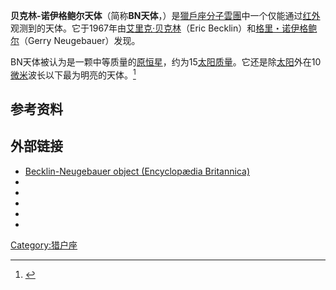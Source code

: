 {{Starbox begin 
| name = 贝克林-诺伊格鲍尔天体<br />Becklin-Neugebauer Object
}}
{{Starbox observe 
| epoch = [[J2000.0|J2000.0]]
| constell = [[猎户座|猎户座]]
| ra = {{RA|05|35|14.113}}<ref name="SIMBAD">{{cite simbad
 |title=NAME BN Object
 | accessdate=2016-11-16}}</ref>
| dec = {{DEC|-05|22|22.73}}<ref name="SIMBAD"/>
| appmag_j = +13.26
| appmag_h = +9.01
| appmag_k = +5.052
}}
{{Starbox character 
| class = B<ref name="runaway">{{cite journal|url=http://www.iop.org/EJ/article/1538-4357/607/1/L47/18148.web.pdf|title=The Becklin-Neugebauer Object as a Runaway B Star, Ejected 4000 Years Ago from the θ1 Orionis C System|last=Tan|first=Jonathan C.|journal=Astrophysical Journal|date=20 May 2004|volume=607|pages=47–50|accessdate=2016-08-21|bibcode=2004ApJ...607L..47T|doi=10.1086/421721|arxiv = astro-ph/0401552}}</ref>
}}
{{Starbox astrometry 
| dist_ly = ~1500<ref name="adaptive">{{cite web|url=http://www.adaptiveoptics.org/News_0805_3.html|title=The Becklin-Neugebauer Object: Circumstellar Disk Cradles Young Massive Star|publisher=Adaptiveoptics.org|date=31 August 2005|accessdate=2016-08-21|archive-date=2016-03-03|archive-url=https://web.archive.org/web/20160303175913/http://www.adaptiveoptics.org/News_0805_3.html|dead-url=no}}</ref>
}}
{{Starbox detail 
| mass = 7<ref name="runaway"/>
}}
{{Starbox catalog 
| names = [[Variable_star_designation|V2254]] Ori, [[2MASS|2MASS]] J05351411-0522227
}}
{{Starbox reference
| Simbad = V2254+Ori
}}
{{Starbox end}}
'''贝克林-诺伊格鲍尔天体'''（简称'''BN天体'''，{{lang-en|'''Becklin-Neugebauer Object'''}}）是[[獵戶座分子雲團|獵戶座分子雲團]]中一个仅能通过[[红外|红外]]观测到的天体。它于1967年由[[艾里克·贝克林|艾里克·贝克林]]（Eric Becklin）和[[格里・诺伊格鲍尔|格里・诺伊格鲍尔]]（Gerry Neugebauer）发现。

BN天体被认为是一颗中等质量的[[原恒星|原恒星]]，约为15[[太阳质量|太阳质量]]。它还是除[[太阳|太阳]]外在10[[微米|微米]]波长以下最为明亮的天体。<ref>{{cite web|url=http://www.daviddarling.info/encyclopedia/B/Becklin-Neugebauer_Object.html|title=Becklin-Neugebauer Object|publisher=The Internet Encyclopedia of Science|accessdate=2010-03-06|archive-date=2010-05-30|archive-url=https://web.archive.org/web/20100530111612/http://www.daviddarling.info/encyclopedia/B/Becklin-Neugebauer_Object.html|dead-url=no}}</ref>

==参考资料==
{{reflist}}

== 外部链接 ==
* [http://www.britannica.com/EBchecked/topic/57987/Becklin-Neugebauer-object Becklin-Neugebauer object (Encyclopædia Britannica)]{{Wayback|url=http://www.britannica.com/EBchecked/topic/57987/Becklin-Neugebauer-object |date=20140131003420 }}
* {{cite journal|url=http://www.iop.org/EJ/article/1538-4357/547/1/L53/005753.web.pdf?request-id=cfc1feac-70ae-403c-9277-d86e3a9f4f69|title=Periodic Photometric Variability in the Becklin-Neugebauer Object|last1=Hillenbrand|first1=Lynne A|last2=Carpenter|first2=John M.|last3=Skrutskie|first3=M. F.|journal=Astrophysical Journal|date=20 January 2001|volume=547|pages=53–56|accessdate=2016-08-21|bibcode=2001ApJ...547L..53H|doi=10.1086/318884|arxiv = astro-ph/0010471 }}
* {{cite journal |title=A circumstellar disk associated with a massive protostellar object|last1=Jiang|first1=Zhibo|last2=Tamura|first2=Motohide|last3=Fukagawa|first3=Misato|last4=Hough|first4=Jim|last5=Lucas|first5=Phil|last6=Suto|first6=Hiroshi|last7=Ishii|first7=Miki|last8=Yang|first8=Ji|year=2005|journal=Nature|volume=437|pages=112–115|doi=10.1038/nature04012|bibcode = 2005Natur.437..112J|issue=7055|pmid=16136137 }}
* {{cite journal|title=The Ionized Circumstellar Envelopes of Orion Source I and the Becklin-Neugebauer Object|last1=Plambeck|first1=R.L.|last2=Bolatto|first2=A. D.|last3=Carpenter|first3=J. M.|last4=Eisner|first4=J. A.|last5=Lamb|first5=J. W.|last6=Leitch|first6=E. M.|last7=Marrone|first7=D. P.|last8=Muchovej|first8=S. J.|last9=Pérez|first9=L. M.|last10=Pound|first10=M. W.|last11=Teuben|first11=P. J.|last12=Volgenau|first12=N. H.|last13=Woody|first13=D. P.|last14=Wright|first14=M. C. H.|last15=Zauderer|first15=B. A.|year=2013|arxiv=1211.0085|bibcode = 2013ApJ...765...40P |doi = 10.1088/0004-637X/765/1/40|journal=The Astrophysical Journal|volume=765|pages=40 }}
* {{cite journal|url=http://www.publish.csiro.au/?act=view_file&file_id=AS01009.pdf|title=The Secret Inner Life of the Orion Nebula|last=Schultz|first=A. S. B.|journal=Publications of the Astronomical Society of Australia|year=2001|volume=18|pages=58–63|publisher=[[CSIRO|CSIRO]]|accessdate=2016-08-21|bibcode=2001PASA...18...58S|doi=10.1071/AS01009|archive-date=2016-03-18|archive-url=https://web.archive.org/web/20160318035549/http://www.publish.csiro.au/?act=view_file&file_id=AS01009.pdf|dead-url=no}} 
* {{cite arXiv|title=Astrometry of the Dynamical Ejection of the Becklin-Neugebauer Object from θ Ori C|last=Tan|first=Jonathan C.|date=August 28, 2008|eprint=0807.3771|class=astro-ph}}

{{天文小作品}}

[[Category:猎户座|Category:猎户座]]